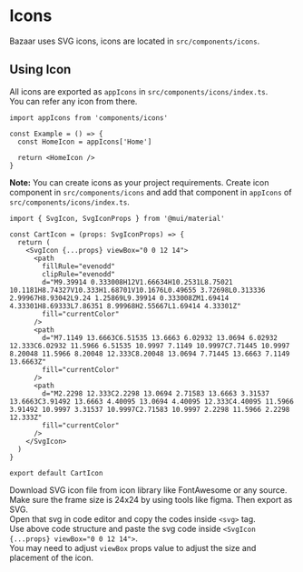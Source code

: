 # Icons

Bazaar uses SVG icons, icons are located in `src/components/icons`.

## Using Icon

All icons are exported as `appIcons` in `src/components/icons/index.ts`.  
You can refer any icon from there.

```tsx
import appIcons from 'components/icons'

const Example = () => {
  const HomeIcon = appIcons['Home']

  return <HomeIcon />
}
```

**Note:** You can create icons as your project requirements.
Create icon component in `src/components/icons` and add that component in `appIcons` of `src/components/icons/index.ts`.

```tsx
import { SvgIcon, SvgIconProps } from '@mui/material'

const CartIcon = (props: SvgIconProps) => {
  return (
    <SvgIcon {...props} viewBox="0 0 12 14">
      <path
        fillRule="evenodd"
        clipRule="evenodd"
        d="M9.39914 0.333008H12V1.66634H10.2531L8.75021 10.1181H8.74327V10.333H1.68701V10.1676L0.49655 3.72698L0.313336 2.99967H8.93042L9.24 1.25869L9.39914 0.333008ZM1.69414 4.33301H8.69333L7.86351 8.99968H2.55667L1.69414 4.33301Z"
        fill="currentColor"
      />
      <path
        d="M7.1149 13.6663C6.51535 13.6663 6.02932 13.0694 6.02932 12.333C6.02932 11.5966 6.51535 10.9997 7.1149 10.9997C7.71445 10.9997 8.20048 11.5966 8.20048 12.333C8.20048 13.0694 7.71445 13.6663 7.1149 13.6663Z"
        fill="currentColor"
      />
      <path
        d="M2.2298 12.333C2.2298 13.0694 2.71583 13.6663 3.31537 13.6663C3.91492 13.6663 4.40095 13.0694 4.40095 12.333C4.40095 11.5966 3.91492 10.9997 3.31537 10.9997C2.71583 10.9997 2.2298 11.5966 2.2298 12.333Z"
        fill="currentColor"
      />
    </SvgIcon>
  )
}

export default CartIcon
```

Download SVG icon file from icon library like FontAwesome or any source.  
Make sure the frame size is 24x24 by using tools like figma. Then export as SVG.  
Open that svg in code editor and copy the codes inside `<svg>` tag.  
Use above code structure and paste the svg code inside `<SvgIcon {...props} viewBox="0 0 12 14">`.  
You may need to adjust `viewBox` props value to adjust the size and placement of the icon.
